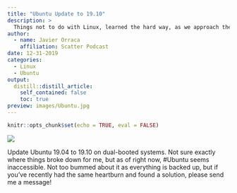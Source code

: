 ```yaml
---
title: "Ubuntu Update to 19.10"
description: > 
  Things not to do with Linux, learned the hard way, as we approach the end of 2019...
author:
  - name: Javier Orraca
    affiliation: Scatter Podcast
date: 12-31-2019
categories:
  - Linux
  - Ubuntu
output:
  distill::distill_article:
    self_contained: false
    toc: true
preview: images/Ubuntu.jpg
---
```


```r
knitr::opts_chunk$set(echo = TRUE, eval = FALSE)
```

![](./images/Ubuntu.jpg)

Update Ubuntu 19.04 to 19.10 on dual-booted systems. Not sure exactly where things broke down for me, but as of right now, #Ubuntu seems inaccessible. Not too bummed about it as everything is backed up, but if you've recently had the same heartburn and found a solution, please send me a message!